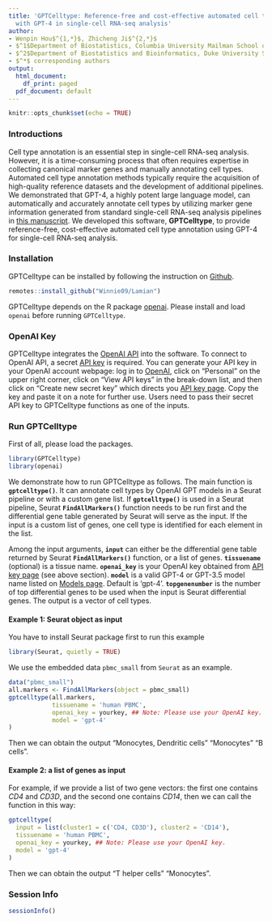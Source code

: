 ```yaml
---
title: 'GPTCelltype: Reference-free and cost-effective automated cell type annotation
  with GPT-4 in single-cell RNA-seq analysis'
author:
- Wenpin Hou$^{1,*}$, Zhicheng Ji$^{2,*}$
- $^1$Department of Biostatistics, Columbia University Mailman School of Public Health Health
- $^2$Department of Biostatistics and Bioinformatics, Duke University School of Medicine
- $^*$ corresponding authors
output:
  html_document:
    df_print: paged
  pdf_document: default
---
```


```r
knitr::opts_chunk$set(echo = TRUE)
```

### Introductions

Cell type annotation is an essential step in single-cell RNA-seq analysis. However, it is a time-consuming process that often requires expertise in collecting canonical marker genes and manually annotating cell types. Automated cell type annotation methods typically require the acquisition of high-quality reference datasets and the development of additional pipelines. We demonstrated that GPT-4, a highly potent large language model, can automatically and accurately annotate cell types by utilizing marker gene information generated from standard single-cell RNA-seq analysis pipelines in [this manuscript](https://www.biorxiv.org/content/10.1101/2023.04.16.537094v1). 
We developed this software, **GPTCelltype**, to provide reference-free, cost-effective automated cell type annotation using GPT-4 for single-cell RNA-seq analysis.


### Installation

GPTCelltype can be installed by following the instruction on [Github](https://github.com/Winnie09/GPTCelltype). 

```r
remotes::install_github("Winnie09/Lamian")
```

GPTCelltype depends on the R package [openai](https://cran.r-project.org/web/packages/openai/index.html). Please install and load `openai` before running `GPTCelltype`.


### OpenAI Key

GPTCelltype integrates the [OpenAI API](https://platform.openai.com/account/api-keys) into the software. To connect to OpenAI API, a secret [API key](https://platform.openai.com/account/api-keys) is required. You can generate your API key in your OpenAI account webpage: log in to [OpenAI](https://openai.com/), click on "Personal" on the upper right corner, click on "View API keys" in the break-down list, and then click on "Create new secret key" which directs you [API key page](https://platform.openai.com/account/api-keys). Copy the key and paste it on a note for further use. Users need to pass their secret API key to GPTCelltype functions as one of the inputs. 


### Run GPTCelltype

First of all, please load the packages.
```r
library(GPTCelltype)
library(openai)
```


We demonstrate how to run GPTCelltype as follows.  The main function is **`gptcelltype()`**. It can annotate cell types by OpenAI GPT models in a Seurat pipeline or with a custom gene list. If **`gptcelltype()`** is used in a Seurat pipeline, Seurat **`FindAllMarkers()`** function needs to be run first and the differential gene table generated by Seurat will serve as the input. If the input is a custom list of genes, one cell type is identified for each element in the list. 

Among the input arguments, **`input`** can either be the differential gene table returned by Seurat **`FindAllMarkers()`** function, or a list of genes.
**`tissuename`** (optional) is a tissue name.
**`openai_key`** is your OpenAI key obtained from [API key page](https://platform.openai.com/account/api-keys) (see above section).
**`model`** is a valid GPT-4 or GPT-3.5 model name listed on [Models page](https://platform.openai.com/docs/models). Default is 'gpt-4'.
**`topgenenumber`** is the number of top differential genes to be used when the input is Seurat differential genes. The output is a vector of cell types.


#### Example 1: Seurat object as input

You have to install Seurat package first to run this example

```r
library(Seurat, quietly = TRUE)
```

We use the embedded data `pbmc_small` from `Seurat` as an example. 
```r

data("pbmc_small")
all.markers <- FindAllMarkers(object = pbmc_small)
gptcelltype(all.markers, 
            tissuename = 'human PBMC', 
            openai_key = yourkey, ## Note: Please use your OpenAI key.
            model = 'gpt-4'
)
```

Then we can obtain the output "Monocytes, Dendritic cells" "Monocytes" "B cells".

####  Example 2: a list of genes as input

For example, if we provide a list of two gene vectors: the first one contains *CD4* and *CD3D*, and the second one contains *CD14*, then we can call the function in this way:
```r
gptcelltype(
  input = list(cluster1 = c('CD4, CD3D'), cluster2 = 'CD14'),
  tissuename = 'human PBMC',
  openai_key = yourkey, ## Note: Please use your OpenAI key.
  model = 'gpt-4'
)
```

Then we can obtain the output "T helper cells" "Monocytes".


### Session Info
```r
sessionInfo()
```
